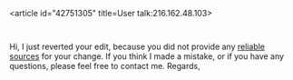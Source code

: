 <article id="42751305" title=User talk:216.162.48.103>
	<talkpage id="42751305" title="User talk:216.162.48.103">


Hi, I just reverted your edit, because you did not provide any [[WP:RS|reliable sources]] for your change. If you think I made a mistake, or if you have any questions, please feel free to contact me. Regards,
	</talkpage>
</article>
